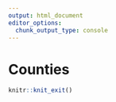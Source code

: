 ```yaml
---
output: html_document
editor_options: 
  chunk_output_type: console
---
```


# Counties




```r
knitr::knit_exit()
```
